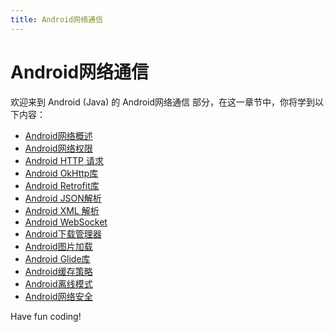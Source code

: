 ```yaml
---
title: Android网络通信
---
```


# Android网络通信

欢迎来到 Android (Java) 的 Android网络通信 部分，在这一章节中，你将学到以下内容：

- [Android网络概述](./0-android-network-overview.mdx)
- [Android网络权限](./1-android-network-permissions.mdx)
- [Android HTTP 请求](./2-android-http-request.mdx)
- [Android OkHttp库](./3-android-okhttp-library.mdx)
- [Android Retrofit库](./4-android-retrofit-library.mdx)
- [Android JSON解析](./5-android-json-parsing.mdx)
- [Android XML 解析](./6-android-xml-parsing.mdx)
- [Android WebSocket](./7-android-websocket.mdx)
- [Android下载管理器](./8-android-download-manager.mdx)
- [Android图片加载](./9-android-image-loading.mdx)
- [Android Glide库](./10-android-glide-library.mdx)
- [Android缓存策略](./11-android-cache-policy.mdx)
- [Android离线模式](./12-android-offline-mode.mdx)
- [Android网络安全](./13-android-cybersecurity.mdx)

Have fun coding!